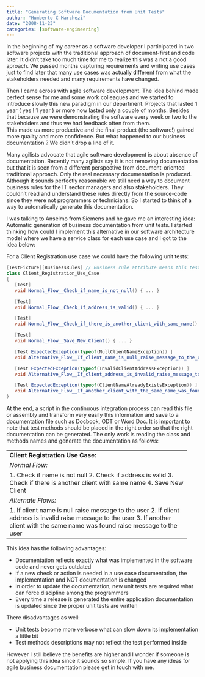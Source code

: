 ```yaml
---
title: "Generating Software Documentation from Unit Tests"
author: "Humberto C Marchezi"
date: "2008-11-23"
categories: [software-engineering]
---
```


In the beginning of my career as a software developer I participated in
two software projects with the traditional approach of document-first
and code later. It didn't take too much time for me to realize this was
a not a good aproach. We passed months capturing requirements and
writing use cases just to find later that many use cases was actually
different from what the stakeholders needed and many requirements have
changed.  
  
Then I came across with agile software development. The idea behind made
perfect sense for me and some work colleagues and we started to
introduce slowly this new paradigm in our department. Projects that
lasted 1 year ( yes ! 1 year ) or more now lasted only a couple of
months. Besides that because we were demonstrating the software every
week or two to the stakeholders and thus we had feedback often from
them.  
This made us more productive and the final product (the software!)
gained more quality and more confidence. But what happened to our
business documentation ? We didn't drop a line of it.  
  
Many agilists advocate that agile software development is about absence
of documentation. Recently many agilists say it is not removing
documentation but that it is seen from a different perspective from
document-oriented traditional approach. Only the real necessary
documentation is produced. Although it sounds perfectly reasonable we
still need a way to document business rules for the IT sector managers
and also stakeholders. They couldn't read and understand these rules
directly from the source-code since they were not programmers or
technicians. So I started to think of a way to automatically generate
this documentation.  
  
I was talking to Anselmo from Siemens and he gave me an interesting
idea: Automatic generation of business documentation from unit tests. I
started thinking how could I implement this alternative in our software
architecture model where we have a service class for each use case and I
got to the idea below:  
  
For a Client Registration use case we could have the following unit
tests:  

```csharp
[TestFixture][BusinessRules] // Business rule attribute means this test must be documented
class Client_Registration_Use_Case
{ 
   [Test]
   void Normal_Flow__Check_if_name_is_not_null() { ... }

   [Test]
   void Normal_Flow__Check_if_address_is_valid() { ... }

   [Test]
   void Normal_Flow__Check_if_there_is_another_client_with_same_name() { ... }

   [Test]
   void Normal_Flow__Save_New_Client() { ... }

   [Test ExpectedException(typeof(NullClientNameException)) ]
   void Alternative_Flow__If_client_name_is_null_raise_message_to_the_user() { ... }

   [Test ExpectedException(typeof(InvalidClientAddressException)) ]
   void Alternative_Flow__If_client_address_is_invalid_raise_message_to_the_user() { ... }

   [Test ExpectedException(typeof(ClientNameAlreadyExistsException)) ]
   void Alternative_Flow__If_another_client_with_the_same_name_was_found_raise_message_to_the_user() { ... }
}
```
  
  
At the end, a script in the continuous integration process can read this
file or assembly and transform very easily this information and save to
a documentation file such as Docbook, ODT or Word Doc. It is important
to note that test methods should be placed in the right order so that
the right documentation can be generated. The only work is reading the
class and methods names and generate the documentation as follows:  
  
-----------------------------------------------------------------  
<span style="font-weight: bold;">Client Registration Use Case:</span>  
  
<span style="font-style: italic;">Normal Flow:</span>  

1.  Check if name is not null
2.  Check if address is valid
3.  Check if there is another client with same name
4.  Save New Client  

<span style="font-style: italic;">Alternate Flows:</span>  

1.  If client name is null raise message to the user
2.  If client address is invalid raise message to the user
3.  If another client with the same name was found raise message to the
    user

-----------------------------------------------------------------  
  
This idea has the following advantages:  

-   Documentation reflects exactly what was implemented in the software
    code and never gets outdated
-   If a new check or action is needed in a use case documentation, the
    implementation and NOT documentation is changed
-   In order to update the documentation, new unit tests are required
    what can force discipline among the programmers
-   Every time a release is generated the entire application
    documentation is updated since the proper unit tests are written  

There disadvantages as well:  

-   Unit tests become more verbose what can slow down its implementation
    a little bit
-   Test methods descriptions may not reflect the test performed inside

However I still believe the benefits are higher and I wonder if someone
is not applying this idea since it sounds so simple. If you have any
ideas for agile business documentation please get in touch with me.
